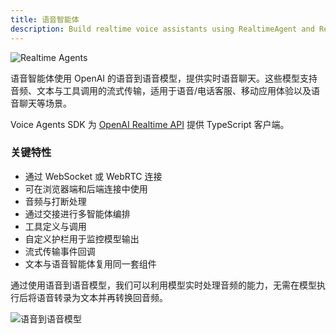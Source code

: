 ```yaml
---
title: 语音智能体
description: Build realtime voice assistants using RealtimeAgent and RealtimeSession
---
```



![Realtime Agents](https://cdn.openai.com/API/docs/images/diagram-speech-to-speech.png)

语音智能体使用 OpenAI 的语音到语音模型，提供实时语音聊天。这些模型支持音频、文本与工具调用的流式传输，适用于语音/电话客服、移动应用体验以及语音聊天等场景。

Voice Agents SDK 为 [OpenAI Realtime API](https://platform.openai.com/docs/guides/realtime) 提供 TypeScript 客户端。

<LinkCard
  title="Quickstart"
  href="/openai-agents-js/zh/guides/voice-agents/quickstart"
  description="使用 OpenAI Agents SDK，在几分钟内构建您的第一个实时语音助手。"
/>

### 关键特性

- 通过 WebSocket 或 WebRTC 连接
- 可在浏览器端和后端连接中使用
- 音频与打断处理
- 通过交接进行多智能体编排
- 工具定义与调用
- 自定义护栏用于监控模型输出
- 流式传输事件回调
- 文本与语音智能体复用同一套组件

通过使用语音到语音模型，我们可以利用模型实时处理音频的能力，无需在模型执行后将语音转录为文本并再转换回音频。

![语音到语音模型](https://cdn.openai.com/API/docs/images/diagram-chained-agent.png)

